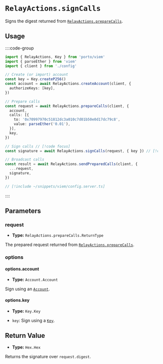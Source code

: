 # `RelayActions.signCalls`

Signs the digest returned from [`RelayActions.prepareCalls`](/sdk/viem/RelayActions/prepareCalls). 

## Usage

::::code-group

```ts twoslash [example.ts]
import { RelayActions, Key } from 'porto/viem'
import { parseEther } from 'viem'
import { client } from './config'

// Create (or import) account
const key = Key.createP256()
const account = await RelayActions.createAccount(client, {
  authorizeKeys: [key],
})

// Prepare calls
const request = await RelayActions.prepareCalls(client, {
  account,
  calls: [{
    to: '0x70997970c51812dc3a010c7d01b50e0d17dc79c8',
    value: parseEther('0.01'),
  }],
  key,
})

// Sign calls // [!code focus]
const signature = await RelayActions.signCalls(request, { key }) // [!code focus]

// Broadcast calls
const result = await RelayActions.sendPreparedCalls(client, {
  ...request,
  signature,
})
```

```ts twoslash [config.ts] filename="config.ts"
// [!include ~/snippets/viem/config.server.ts]
```

::::

## Parameters

### request

- **Type:** `RelayActions.prepareCalls.ReturnType`

The prepared request returned from [`RelayActions.prepareCalls`](/sdk/viem/RelayActions/prepareCalls).

### options

#### options.account

- **Type:** `Account.Account`

Sign using an [`Account`](/sdk/viem/Account).

#### options.key

- **Type:** `Key.Key`

- `key`: Sign using a [`Key`](/sdk/viem/Key).

## Return Value

- **Type:** `Hex.Hex`

Returns the signature over `request.digest`.


